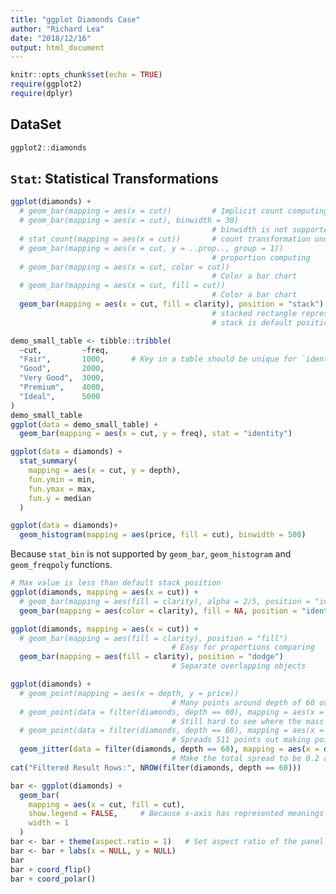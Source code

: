 ```yaml
---
title: "ggplot Diamonds Case"
author: "Richard Lea"
date: "2018/12/16"
output: html_document
---
```


```r
knitr::opts_chunk$set(echo = TRUE)
require(ggplot2)
require(dplyr)
```

## DataSet

```r
ggplot2::diamonds
```

## `Stat`: Statistical Transformations

```r
ggplot(diamonds) +
  # geom_bar(mapping = aes(x = cut))         # Implicit count computing
  # geom_bar(mapping = aes(x = cut), binwidth = 30)       
                                             # binwidth is not supported in bar_graph
  # stat_count(mapping = aes(x = cut))       # count transformation under the hood
  # geom_bar(mapping = aes(x = cut, y = ..prop.., group = 1))
                                             # proportion computing
  # geom_bar(mapping = aes(x = cut, color = cut))
                                             # Color a bar chart
  # geom_bar(mapping = aes(x = cut, fill = cut))
                                             # Color a bar chart
  geom_bar(mapping = aes(x = cut, fill = clarity), position = "stack")
                                             # stacked rectangle representing cut & clarity
                                             # stack is default position
```
```r
demo_small_table <- tibble::tribble(
  ~cut,         ~freq,
  "Fair",       1000,      # Key in a table should be unique for `identity stat`
  "Good",       2000,
  "Very Good",  3000,
  "Premium",    4000,
  "Ideal",      5000
)
demo_small_table
ggplot(data = demo_small_table) +
  geom_bar(mapping = aes(x = cut, y = freq), stat = "identity")
```
```r
ggplot(data = diamonds) +
  stat_summary(
    mapping = aes(x = cut, y = depth),
    fun.ymin = min,
    fun.ymax = max,
    fun.y = median
  )
```
```r
ggplot(data = diamonds)+
  geom_histogram(mapping = aes(price, fill = cut), binwidth = 500)
```
Because `stat_bin` is not supported by `geom_bar`, `geom_histogram` and `geom_freqpoly` functions.
```r
# Max value is less than default stack position
ggplot(diamonds, mapping = aes(x = cut)) +
  # geom_bar(mapping = aes(fill = clarity), alpha = 2/5, position = "identity")
  geom_bar(mapping = aes(color = clarity), fill = NA, position = "identity")
```
```r
ggplot(diamonds, mapping = aes(x = cut)) +
  # geom_bar(mapping = aes(fill = clarity), position = "fill")
                                    # Easy for proportions comparing
  geom_bar(mapping = aes(fill = clarity), position = "dodge")
                                    # Separate overlapping objects
```
```r
ggplot(diamonds) +
  # geom_point(mapping = aes(x = depth, y = price))
                                    # Many points around depth of 60 overlapped
  # geom_point(data = filter(diamonds, depth == 60), mapping = aes(x = depth, y = price))
                                    # Still hard to see where the mass of data is
  # geom_point(data = filter(diamonds, depth == 60), mapping = aes(x = depth, y = price), position = "jitter")
                                    # Spreads 511 points out making points receive random noises
  geom_jitter(data = filter(diamonds, depth == 60), mapping = aes(x = depth, y = price), width = 0.1)
                                    # Make the total spread to be 0.2 around 60
cat("Filtered Result Rows:", NROW(filter(diamonds, depth == 60)))
```
```r
bar <- ggplot(diamonds) +
  geom_bar(
    mapping = aes(x = cut, fill = cut),
    show.legend = FALSE,     # Because x-axis has represented meanings of each bar
    width = 1
  )
bar <- bar + theme(aspect.ratio = 1)   # Set aspect ratio of the panel to the picture
bar <- bar + labs(x = NULL, y = NULL)
bar
bar + coord_flip()
bar + coord_polar()
```
